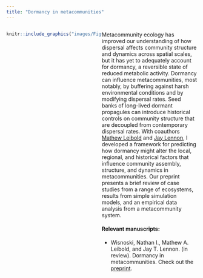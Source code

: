 ```yaml
---
title: "Dormancy in metacommunities"
---
```

<style>
.column-left{
  float: left;
  width: 50%;
  text-align: left;
}

.column-right{
  float: right;
  width: 50%;
  text-align: left;
}
</style>


<div class="column-left">
```r
knitr::include_graphics("images/Figure3_MetacomScenarios.jpg")
```
</div>

<div class="column-right">
Metacommunity ecology has improved our understanding of how dispersal affects community structure and dynamics across spatial scales, but it has yet to adequately account for dormancy, a reversible state of reduced metabolic activity. Dormancy can influence metacommunities, most notably, by buffering against harsh environmental conditions and by modifying dispersal rates. Seed banks of long-lived dormant propagules can introduce historical controls on community structure that are decoupled from contemporary dispersal rates. With coauthors [Mathew Leibold](http://www.leiboldlab.com/) and [Jay Lennon](https://www.indiana.edu/~microbes/), I developed a framework for predicting how dormancy might alter the local, regional, and historical factors that influence community assembly, structure, and dynamics in metacommunities. Our preprint presents a brief review of case studies from a range of ecosystems, results from simple simulation models, and an empirical data analysis from a metacommunity system.

#### Relevant manuscripts:  
- Wisnoski, Nathan I., Mathew A. Leibold, and Jay T. Lennon. (in review). Dormancy in metacommunities. Check out the [preprint](https://osf.io/ujmzc/).
</div>